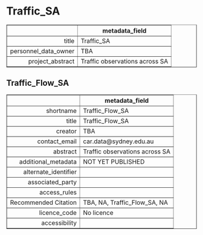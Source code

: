 Traffic_SA
===
<!-- html table generated in R 3.6.0 by xtable 1.8-4 package -->
<!-- Fri May 22 19:17:11 2020 -->
<table border=1>
<tr> <th>  </th> <th> metadata_field </th>  </tr>
  <tr> <td align="right"> title </td> <td> Traffic_SA </td> </tr>
  <tr> <td align="right"> personnel_data_owner </td> <td> TBA </td> </tr>
  <tr> <td align="right"> project_abstract </td> <td> Traffic observations across SA </td> </tr>
   </table>



Traffic_Flow_SA
---
<!-- html table generated in R 3.6.0 by xtable 1.8-4 package -->
<!-- Fri May 22 19:17:11 2020 -->
<table border=1>
<tr> <th>  </th> <th> metadata_field </th>  </tr>
  <tr> <td align="right"> shortname </td> <td> Traffic_Flow_SA </td> </tr>
  <tr> <td align="right"> title </td> <td> Traffic_Flow_SA </td> </tr>
  <tr> <td align="right"> creator </td> <td> TBA </td> </tr>
  <tr> <td align="right"> contact_email </td> <td> car.data@sydney.edu.au </td> </tr>
  <tr> <td align="right"> abstract </td> <td> Traffic observations across SA </td> </tr>
  <tr> <td align="right"> additional_metadata </td> <td> NOT YET PUBLISHED </td> </tr>
  <tr> <td align="right"> alternate_identifier </td> <td>  </td> </tr>
  <tr> <td align="right"> associated_party </td> <td>  </td> </tr>
  <tr> <td align="right"> access_rules </td> <td>  </td> </tr>
  <tr> <td align="right"> Recommended Citation </td> <td> TBA, NA, Traffic_Flow_SA, NA </td> </tr>
  <tr> <td align="right"> licence_code </td> <td> No licence </td> </tr>
  <tr> <td align="right"> accessibility </td> <td>  </td> </tr>
   </table>


